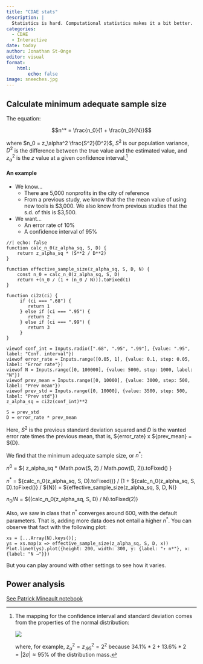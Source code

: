 ```yaml
---
title: "CDAE stats"
description: |
  Statistics is hard. Computational statistics makes it a bit better. 
categories:
  - CDAE
  - Interactive
date: today
author: Jonathan St-Onge
editor: visual
format: 
    html:
        echo: false
image: sneeches.jpg        
---
```


## Calculate minimum adequate sample size

The equation:

$$n^* = \frac{n_0}{1 + \frac{n_0}{N}}$$

where $n_0 = z_\alpha^2 \frac{S^2}{D^2}$, $S^2$ is our population variance, $D^2$ is the difference between the true value and the estimated value, and $z_\alpha^2$ is the $z$ value at a given confidence interval.[^longnote] 

#### An example
- We know…
  - There are 5,000 nonprofits in the city of reference
  - From a previous study, we know that the the mean value of using new tools
is $3,000. We also know from previous studies that the s.d. of this is $3,500.

- We want…
  - An error rate of 10%
  - A confidence interval of 95%

```ojs
//| echo: false
function calc_n_0(z_alpha_sq, S, D) {
    return z_alpha_sq * (S**2 / D**2)
}

function effective_sample_size(z_alpha_sq, S, D, N) {
    const n_0 = calc_n_0(z_alpha_sq, S, D)
    return +(n_0 / (1 + (n_0 / N))).toFixed(1)
}

function ci2z(ci) {
     if (ci === ".68") {
        return 1
     } else if (ci === ".95") {
        return 2
     } else if (ci === ".99") {
        return 3
     }
}

viewof conf_int = Inputs.radio([".68", ".95", ".99"], {value: ".95", label: "Conf. interval"})
viewof error_rate = Inputs.range([0.05, 1], {value: 0.1, step: 0.05, label: "Error rate"})
viewof N = Inputs.range([0, 100000], {value: 5000, step: 1000, label: "N"})
viewof prev_mean = Inputs.range([0, 10000], {value: 3000, step: 500, label: "Prev mean"})
viewof prev_std = Inputs.range([0, 10000], {value: 3500, step: 500, label: "Prev std"})
z_alpha_sq = ci2z(conf_int)**2

S = prev_std
D = error_rate * prev_mean
```

Here, $S^2$ is the previous standard deviation squared and $D$ is the wanted error rate times the previous mean, that is, ${error_rate} x ${prev_mean} = ${D}.

We find that the minimum adequate sample size, or $n^*$:

$n^0$ = ${ z_alpha_sq * (Math.pow(S, 2) / Math.pow(D, 2)).toFixed() }

$n^*$ = ${calc_n_0(z_alpha_sq, S, D).toFixed()} / (1 + ${calc_n_0(z_alpha_sq, S, D).toFixed()} / ${N}) = ${effective_sample_size(z_alpha_sq, S, D, N)}

$n_0/N$ = ${(calc_n_0(z_alpha_sq, S, D) / N).toFixed(2)}


Also, we saw in class that $n^*$ converges around $600$, with the default parameters. That is, adding more data does not entail a higher $n^*$. You can observe that fact with the following plot:

```ojs
xs = [...Array(N).keys()];
ys = xs.map(x => effective_sample_size(z_alpha_sq, S, D, x))
Plot.lineY(ys).plot({height: 200, width: 300, y: {label: "↑ n*"}, x: {label: "N →"}})
```

But you can play around with other settings to see how it varies.

## Power analysis

[See Patrick Mineault notebook](https://observablehq.com/@patrickmineault/interactive-demo-in-pure-js)


[^longnote]: The mapping for the confidence interval and standard deviation comes from the properties of the normal distribution: 

    ![](sd_wiki.png)

    where, for example, $z_\alpha^2 = z_{.95}^2 = 2^2$ because $34.1\%*2 + 13.6\%*2 = |2\sigma| \approx 95\%$ of the distribution mass.